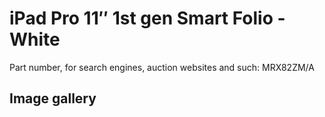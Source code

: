 
# iPad Pro 11″ 1st gen Smart Folio - White

Part number, for search engines, auction websites and such: MRX82ZM/A

## Image gallery

<div style={{ width: "768px" }}>
  <GalleryComponent
    images={[
      {
        original: "/everysource/MRX82.webp",
        thumbnail: "/everypreview/MRX82.webp",
      },
      {
        original: "/everysource/MRX82_AV1.webp",
        thumbnail: "/everypreview/MRX82_AV1.webp",
      },
      {
        original: "/everysource/MRX82_AV2.webp",
        thumbnail: "/everypreview/MRX82_AV2.webp",
      },
      {
        original: "/everysource/MRX82_AV3.webp",
        thumbnail: "/everypreview/MRX82_AV3.webp",
      },
      {
        original: "/everysource/MRX82_AV4.webp",
        thumbnail: "/everypreview/MRX82_AV4.webp",
      }
    ]}
  />
</div>